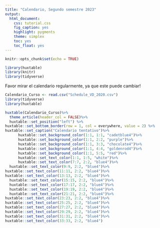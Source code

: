 ```yaml
---
title: "Calendario, Segundo semestre 2023"
output:
  html_document:
    css: tutorial.css
    fig_caption: yes
    highlight: pygments
    theme: simplex
    toc: yes
    toc_float: yes
---
```


```r
knitr::opts_chunk$set(echo = TRUE)
```

```r
library(huxtable)
library(knitr)
library(tidyverse)


```



Favor mirar el calendario regularmente, ya que este puede cambiar!

```r
Calendario_Curso <- read.csv("Schedule_VD_2020.csv")
library(tidyverse)
library(huxtable)
```



```r
huxtable(Calendario_Curso)%>%
  theme_article(header_col = FALSE)%>%
  huxtable::set_position("left") %>%
huxtable::set_bottom_border(row = 1, col = everywhere, value = 2) %>%
huxtable::set_caption("Calendario tentativo")%>%
      huxtable::set_background_color(1:1, 1:1, "cadetblue4")%>% 
      huxtable::set_background_color(1:1, 2:2, "purple")%>% 
      huxtable::set_background_color(1:1, 3:3, "chocolate4")%>% 
      huxtable::set_background_color(1:1, 4:4, "goldenrod4")%>% 
      huxtable::set_background_color(1:1, 5:5, "red")%>%
      huxtable::set_text_color(1:1, 1:5, "white")%>%
      huxtable::set_text_color(7:7, 2:2, "blue4")%>%
  huxtable::set_text_color(9:9, 2:2, "blue4")%>%
huxtable::set_text_color(11:11, 2:2, "blue4")%>%
huxtable::set_text_color(13:13, 2:2, "blue4")%>%               
  huxtable::set_text_color(15:15, 2:2, "blue4")%>%
  huxtable::set_text_color(17:17, 2:2, "blue4")%>%
  huxtable::set_text_color(19:19, 2:2, "blue4")%>%
  huxtable::set_text_color(21:21, 2:2, "blue4")%>%
huxtable::set_text_color(23:23, 2:2, "blue4")%>%
huxtable::set_text_color(25:25, 2:2, "blue4")%>%
huxtable::set_text_color(27:27, 2:2, "blue4")%>%
huxtable::set_text_color(29:29, 2:2, "blue4")%>%
huxtable::set_text_color(31:31, 2:2, "blue4")%>%
huxtable::set_text_color(33:33, 2:2, "blue4")
```


